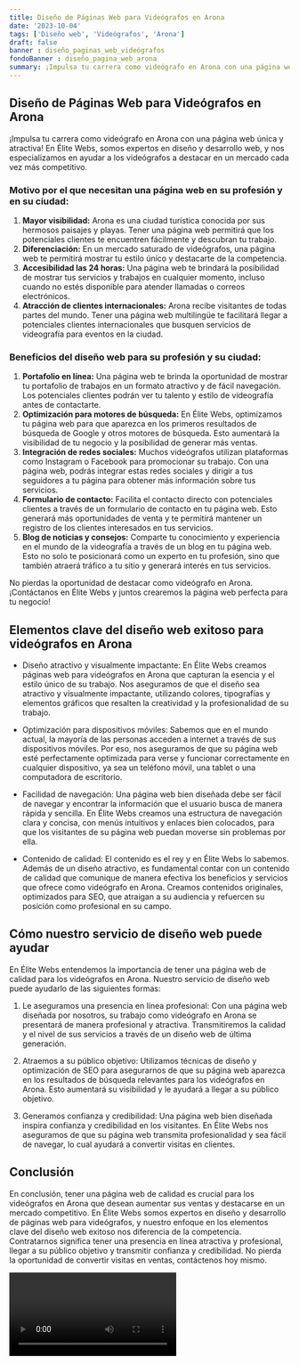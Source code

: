 ```yaml
---
title: Diseño de Páginas Web para Videógrafos en Arona
date: '2023-10-04'
tags: ['Diseño web', 'Videógrafos', 'Arona']
draft: false
banner : diseño_paginas_web_videógrafos
fondoBanner : diseño_pagina_web_arona
summary: ¡Impulsa tu carrera como videógrafo en Arona con una página web única y atractiva! En Élite Webs, somos expertos en diseño y desarrollo web, y nos especializamos en ayudar a los videógrafos a destacar en un mercado cada vez más competitivo.
---
```


## Diseño de Páginas Web para Videógrafos en Arona

¡Impulsa tu carrera como videógrafo en Arona con una página web única y atractiva! En Élite Webs, somos expertos en diseño y desarrollo web, y nos especializamos en ayudar a los videógrafos a destacar en un mercado cada vez más competitivo.

### Motivo por el que necesitan una página web en su profesión y en su ciudad:

1. **Mayor visibilidad:** Arona es una ciudad turística conocida por sus hermosos paisajes y playas. Tener una página web permitirá que los potenciales clientes te encuentren fácilmente y descubran tu trabajo.
2. **Diferenciación:** En un mercado saturado de videógrafos, una página web te permitirá mostrar tu estilo único y destacarte de la competencia.
3. **Accesibilidad las 24 horas:** Una página web te brindará la posibilidad de mostrar tus servicios y trabajos en cualquier momento, incluso cuando no estés disponible para atender llamadas o correos electrónicos.
4. **Atracción de clientes internacionales:** Arona recibe visitantes de todas partes del mundo. Tener una página web multilingüe te facilitará llegar a potenciales clientes internacionales que busquen servicios de videografía para eventos en la ciudad.

### Beneficios del diseño web para su profesión y su ciudad:

1. **Portafolio en línea:** Una página web te brinda la oportunidad de mostrar tu portafolio de trabajos en un formato atractivo y de fácil navegación. Los potenciales clientes podrán ver tu talento y estilo de videografía antes de contactarte.
2. **Optimización para motores de búsqueda:** En Élite Webs, optimizamos tu página web para que aparezca en los primeros resultados de búsqueda de Google y otros motores de búsqueda. Esto aumentará la visibilidad de tu negocio y la posibilidad de generar más ventas.
3. **Integración de redes sociales:** Muchos videógrafos utilizan plataformas como Instagram o Facebook para promocionar su trabajo. Con una página web, podrás integrar estas redes sociales y dirigir a tus seguidores a tu página para obtener más información sobre tus servicios.
4. **Formulario de contacto:** Facilita el contacto directo con potenciales clientes a través de un formulario de contacto en tu página web. Esto generará más oportunidades de venta y te permitirá mantener un registro de los clientes interesados en tus servicios.
5. **Blog de noticias y consejos:** Comparte tu conocimiento y experiencia en el mundo de la videografía a través de un blog en tu página web. Esto no solo te posicionará como un experto en tu profesión, sino que también atraerá tráfico a tu sitio y generará interés en tus servicios.

No pierdas la oportunidad de destacar como videógrafo en Arona. ¡Contáctanos en Élite Webs y juntos crearemos la página web perfecta para tu negocio!

<GifSeo />

<Cta />

## Elementos clave del diseño web exitoso para videógrafos en Arona

- Diseño atractivo y visualmente impactante: En Élite Webs creamos páginas web para videógrafos en Arona que capturan la esencia y el estilo único de su trabajo. Nos aseguramos de que el diseño sea atractivo y visualmente impactante, utilizando colores, tipografías y elementos gráficos que resalten la creatividad y la profesionalidad de su trabajo.

- Optimización para dispositivos móviles: Sabemos que en el mundo actual, la mayoría de las personas acceden a internet a través de sus dispositivos móviles. Por eso, nos aseguramos de que su página web esté perfectamente optimizada para verse y funcionar correctamente en cualquier dispositivo, ya sea un teléfono móvil, una tablet o una computadora de escritorio.

- Facilidad de navegación: Una página web bien diseñada debe ser fácil de navegar y encontrar la información que el usuario busca de manera rápida y sencilla. En Élite Webs creamos una estructura de navegación clara y concisa, con menús intuitivos y enlaces bien colocados, para que los visitantes de su página web puedan moverse sin problemas por ella.

- Contenido de calidad: El contenido es el rey y en Élite Webs lo sabemos. Además de un diseño atractivo, es fundamental contar con un contenido de calidad que comunique de manera efectiva los beneficios y servicios que ofrece como videógrafo en Arona. Creamos contenidos originales, optimizados para SEO, que atraigan a su audiencia y refuercen su posición como profesional en su campo.

## Cómo nuestro servicio de diseño web puede ayudar

En Élite Webs entendemos la importancia de tener una página web de calidad para los videógrafos en Arona. Nuestro servicio de diseño web puede ayudarlo de las siguientes formas:

1. Le aseguramos una presencia en línea profesional: Con una página web diseñada por nosotros, su trabajo como videógrafo en Arona se presentará de manera profesional y atractiva. Transmitiremos la calidad y el nivel de sus servicios a través de un diseño web de última generación.

2. Atraemos a su público objetivo: Utilizamos técnicas de diseño y optimización de SEO para asegurarnos de que su página web aparezca en los resultados de búsqueda relevantes para los videógrafos en Arona. Esto aumentará su visibilidad y le ayudará a llegar a su público objetivo.

3. Generamos confianza y credibilidad: Una página web bien diseñada inspira confianza y credibilidad en los visitantes. En Élite Webs nos aseguramos de que su página web transmita profesionalidad y sea fácil de navegar, lo cual ayudará a convertir visitas en clientes.

## Conclusión

En conclusión, tener una página web de calidad es crucial para los videógrafos en Arona que desean aumentar sus ventas y destacarse en un mercado competitivo. En Élite Webs somos expertos en diseño y desarrollo de páginas web para videógrafos, y nuestro enfoque en los elementos clave del diseño web exitoso nos diferencia de la competencia. Contratarnos significa tener una presencia en línea atractiva y profesional, llegar a su público objetivo y transmitir confianza y credibilidad. No pierda la oportunidad de convertir visitas en ventas, contáctenos hoy mismo.

<Video />

<CtaBot job='Videógrafos' city='Arona'/>

<Gmaps query='Arona+españa+maps' />